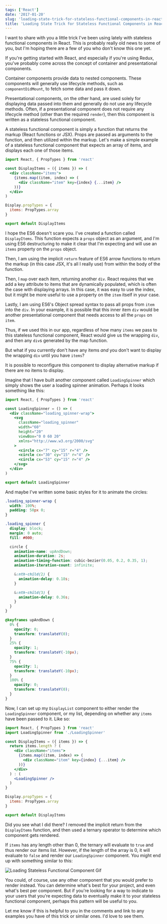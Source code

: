 ```yaml
---
tags: ['React']
date: '2017-01-20'
slug: 'loading-state-trick-for-stateless-functional-components-in-react'
title: 'Loading State Trick for Stateless Functional Components in React'
---
```


I want to share with you a little trick I've been using lately with stateless functional components in React. This is probably really old news to some of you, but I'm hoping there are a few of you who don't know this one yet.

If you're getting started with React, and especially if you're using Redux, you've probably come across the concept of container and presentational components.

Container components provide data to nested components. These components will generally use lifecycle methods, such as `componentDidMount`, to fetch some data and pass it down.

Presentational components, on the other hand, are used solely for displaying data passed into them and generally do not use any lifecycle methods. Often, if a presentational component does not require any lifecycle method (other than the required `render`), then this component is written as a stateless functional component.

A stateless functional component is simply a function that returns the markup (React functions or JSX). Props are passed as arguments to the function, and then utilized within the markup. Let's make a simple example of a stateless functional component that expects an array of items, and displays each one of those items.

```jsx
import React, { PropTypes } from 'react'

const DisplayItems = ({ items }) => (
  <div className="items">
    {items.map((item, index) => (
      <div className="item" key={index} {...item} />
    ))}
  </div>
)

Display.propTypes = {
  items: PropTypes.array
}

export default DisplayItems
```

I hope the ES6 doesn't scare you. I've created a function called `DisplayItems`. This function expects a `props` object as an argument, and I'm using ES6 destructuring to make it clear that I'm expecting and will use an `items` property on the `props` object.

Then, I am using the implicit `return` feature of ES6 arrow functions to return the markup (in this case JSX, it's all I really use) from within the body of the function.

Then, I `map` over each item, returning another `div`. React requires that we add a key attribute to items that are dynamically populated, which is often the case with displaying arrays. In this case, it was easy to use the index, but it might be more useful to use a property on the `item` itself in your case.

Lastly, I am using ES6's Object spread syntax to pass all props from `item` into the `div`. In your example, it is possible that this inner item `div` would be another presentational component that needs access to all the `props` on `item`.

Thus, if we used this in our app, regardless of how many `items` we pass to this stateless functional component, React would give us the wrapping `div`, and then any `div`s generated by the map function.

But what if you currently don't have any items _and_ you don't want to display the wrapping `div` until you have `items`?

It is possible to reconfigure this component to display alternative markup if there are no items to display.

Imagine that I have built another component called `LoadingSpinner` which simply shows the user a loading spinner animation. Perhaps it looks something like this:

```jsx
import React, { PropTypes } from 'react'

const LoadingSpinner = () => (
  <div className="loading_spinner-wrap">
    <svg
      className="loading_spinner"
      width="60"
      height="20"
      viewBox="0 0 60 20"
      xmlns="http://www.w3.org/2000/svg"
    >
      <circle cx="7" cy="15" r="4" />
      <circle cx="30" cy="15" r="4" />
      <circle cx="53" cy="15" r="4" />
    </svg>
  </div>
)

export default LoadingSpinner
```

And maybe I've written some basic styles for it to animate the circles:

```css
.loading_spinner-wrap {
  width: 100%;
  padding: 50px 0;
}

.loading_spinner {
  display: block;
  margin: 0 auto;
  fill: #000;

  circle {
    animation-name: upAndDown;
    animation-duration: 2s;
    animation-timing-function: cubic-bezier(0.05, 0.2, 0.35, 1);
    animation-iteration-count: infinite;

    &:nth-child(2) {
      animation-delay: 0.18s;
    }

    &:nth-child(3) {
      animation-delay: 0.36s;
    }
  }
}

@keyframes upAndDown {
  0% {
    opacity: 0;
    transform: translateY(0);
  }
  25% {
    opacity: 1;
    transform: translateY(-10px);
  }
  75% {
    opacity: 1;
    transform: translateY(-10px);
  }
  100% {
    opacity: 0;
    transform: translateY(0);
  }
}
```

Now, I can set up my `DisplayList` component to either render the `LoadingSpinner` component, or my list, depending on whether any `items` have been passed to it. Like so:

```jsx
import React, { PropTypes } from 'react'
import LoadingSpinner from './LoadingSpinner'

const DisplayItems = ({ items }) => {
  return items.length ? (
    <div className="items">
      {items.map((item, index) => (
        <div className="item" key={index} {...item} />
      ))}
    </div>
  ) : (
    <LoadingSpinner />
  )
}

Display.propTypes = {
  items: PropTypes.array
}

export default DisplayItems
```

Did you see what I did there? I removed the implicit return from the `DisplayItems` function, and then used a ternary operator to determine which component gets rendered.

If `items` has any length other than 0, the ternary will evaluate to `true` and thus render our items list. However, if the length of the array is 0, it will evaluate to `false` and render our `LoadingSpinner` component. You might end up with something similar to this:

![Loading Stateless Functional Component Gif](./images/loadingStatelessFunctionalComponent.gif)

You could, of course, use any other component that you would prefer to render instead. You can determine what's best for your project, and even what's best per component. But if you're looking for a way to indicate to your users that you're expecting data to eventually make it to your stateless functional component, perhaps this pattern will be useful to you.

Let me know if this is helpful to you in the comments and link to any examples you have of this trick or similar ones. I'd love to see them.
